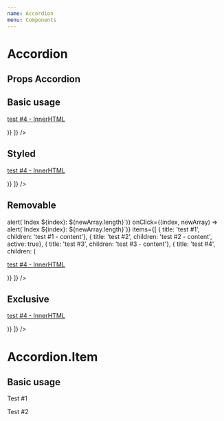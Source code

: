 ```yaml
---
name: Accordion
menu: Components
---
```



# Accordion

## Props Accordion
<Props of={Accordion} />

## Basic usage

<Playground>
  <Accordion items={[
      { title: 'test #1', children: 'test #1 - content'},
      { title: 'test #2', children: 'test #2 - content'},
      { title: 'test #3', children: 'test #3 - content'},
      { title: 'test #4', children: (<p><a href='#'>test #4 - InnerHTML</a></p>)}
    ]} />
</Playground>

## Styled

<Playground>
  <Accordion
    size='large'
    kind='styled'
    items={[
      { title: 'test #1', children: 'test #1 - content'},
      { title: 'test #2', children: 'test #2 - content'},
      { title: 'test #3', children: 'test #3 - content'},
      { title: 'test #4', children: (<p><a href='#'>test #4 - InnerHTML</a></p>)}
    ]} />
</Playground>

## Removable

<Playground>
  <Accordion
    removable
    onDelete={(index, newArray) => alert(`Index ${index}: ${newArray.length}`)}
    onClick={(index, newArray) => alert(`Index ${index}: ${newArray.length}`)}
    items={[
      { title: 'test #1', children: 'test #1 - content'},
      { title: 'test #2', children: 'test #2 - content', active: true},
      { title: 'test #3', children: 'test #3 - content'},
      { title: 'test #4', children: (<p><a href='#'>test #4 - InnerHTML</a></p>)}
    ]} />
</Playground>

## Exclusive

<Playground>
  <Accordion
    exclusive
    items={[
      { title: 'test #1', children: 'test #1 - content'},
      { title: 'test #2', children: 'test #2 - content'},
      { title: 'test #3', children: 'test #3 - content'},
      { title: 'test #4', children: (<p><a href='#'>test #4 - InnerHTML</a></p>)}
    ]} />
</Playground>


# Accordion.Item

## Basic usage
<Playground>
  <Accordion removable kind='styled'>
    <Accordion.Item title="test #1" active={false} index={0} onClick={alert} onDelete={alert}>
      <p>Test #1</p>
    </Accordion.Item>
    <Accordion.Item title="test #2" active index={1} onClick={alert} onDelete={alert}>
      <p>Test #2</p>
    </Accordion.Item>
  </Accordion>
</Playground>